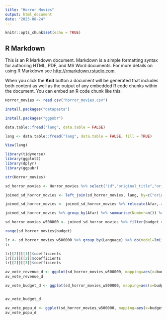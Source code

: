 ```yaml
---
title: "Horror Movies"
output: html_document
date: "2023-08-24"
---
```


```r
knitr::opts_chunk$set(echo = TRUE)
```

## R Markdown

This is an R Markdown document. Markdown is a simple formatting syntax for authoring HTML, PDF, and MS Word documents. For more details on using R Markdown see <http://rmarkdown.rstudio.com>.

When you click the **Knit** button a document will be generated that includes both content as well as the output of any embedded R code chunks within the document. You can embed an R code chunk like this:
```r
Horror_movies <- read.csv("horror_movies.csv")
```

```r
install.packages("datapasta")
```
```r
install.packages("ggpubr")
```


```r
data.table::fread("lang", data.table = FALSE)
```

```r
lang <- data.table::fread("lang", data.table = FALSE, fill = TRUE)
```

```r
View(lang)
```


```r
library(tidyverse)
library(ggplot2)
library(dplyr)
library(ggpubr)
```

```r
str(Horror_movies)
```


```r
sd_horror_movies <- Horror_movies %>% select("id","original_title","original_language","release_date","popularity","vote_count","vote_average","budget","revenue","genre_names", "adult")
```

```r
joined_sd_horror_movies <- left_join(sd_horror_movies, lang, by=c("original_language"="aa"))
```

```r
joined_sd_horror_movies <- joined_sd_horror_movies %>% relocate(Afar,.after="original_language") %>% rename(Language=Afar)
```


```r
joined_sd_horror_movies %>% group_by(Afar) %>% summarise(Number=n()) %>% arrange(desc(Number))
```

```r
sd_horror_movies_w500000 <- joined_sd_horror_movies %>% filter(budget >= 500000, vote_average > 1, Language=="English"|Language=="Spanish; Castilian"|Language=="Japanese")
```

```r
range(sd_horror_movies$budget)
```

```r
lr <- sd_horror_movies_w500000 %>% group_by(Language) %>% do(model=lm(formula=revenue~log(budget), .))
lr
```

```r
lr[[2]][[1]]$coefficients
lr[[2]][[2]]$coefficients
lr[[2]][[3]]$coefficients
```


```r
av_vote_revenue_d <- ggplot(sd_horror_movies_w500000, mapping=aes(x=budget, y=revenue, color=Language)) + geom_point() + scale_x_log10() + facet_grid(cols=vars(Language)) + geom_smooth(method="lm", formula=y~log(x), color="black", level=FALSE) + xlab("Budget (Log scale)") + ylab("Revenue") + ggtitle("Budget vs. Revenue") + theme_bw()
av_vote_revenue_d 
```

```r
av_vote_budget_d <- ggplot(sd_horror_movies_w500000, mapping=aes(x=budget, y=vote_average, color=Language)) + geom_point() + scale_x_log10() + facet_grid(cols=vars(Language)) + geom_smooth(method="lm", color="black", level=FALSE) + stat_cor()


av_vote_budget_d
```


```r
av_vote_popu_d <- ggplot(sd_horror_movies_w500000, mapping=aes(x=budget, y=popularity, color=Language)) + geom_point() + scale_x_log10() + facet_grid(cols=vars(Language)) + geom_smooth(method="lm", color="black", level=FALSE) + stat_cor()
av_vote_popu_d
```